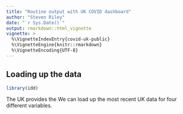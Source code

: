 ```yaml
---
title: "Routine output with UK COVID dashboard"
author: "Steven Riley"
date: "`r Sys.Date()`"
output: rmarkdown::html_vignette
vignette: >
  %\VignetteIndexEntry{covid-uk-public}
  %\VignetteEngine{knitr::rmarkdown}
  %\VignetteEncoding{UTF-8}
---
```


## Loading up the data

```r
library(idd)
```

The UK provides the We can load up the most recent UK data for four different variables.


